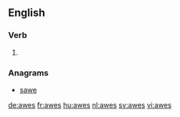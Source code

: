 
==English==

===Verb===
{{head|en}}

# {{en-third-person singular of|awe}}

===Anagrams===
* [[sawe#English|sawe]]

[[de:awes]]
[[fr:awes]]
[[hu:awes]]
[[nl:awes]]
[[sv:awes]]
[[vi:awes]]